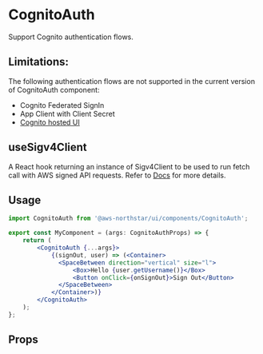 
<Meta title='Components/CognitoAuth/Docs' component={CognitoAuth}/>

# CognitoAuth

Support Cognito authentication flows.
 
## Limitations:
The following authentication flows are not supported in the current version of CognitoAuth component:
* Cognito Federated SignIn
* App Client with Client Secret
* [Cognito hosted UI](https://docs.aws.amazon.com/cognito/latest/developerguide/cognito-user-pools-app-integration.html)

## useSigv4Client
A React hook returning an instance of Sigv4Client to be used to run fetch call with AWS signed API requests.
Refer to [Docs](https://aws.github.io/aws-northstar/?path=/docs/components-cognitoauth-sigv4client-docs--page) for more details.

## Usage

```jsx
import CognitoAuth from '@aws-northstar/ui/components/CognitoAuth';

export const MyComponent = (args: CognitoAuthProps) => {
    return (
        <CognitoAuth {...args}>
            {(signOut, user) => (<Container>
              <SpaceBetween direction="vertical" size="l">
                  <Box>Hello {user.getUsername()}</Box>
                  <Button onClick={onSignOut}>Sign Out</Button>
              </SpaceBetween>
            </Container>)}
        </CognitoAuth>
    );
};
```

## Props 
<ArgsTable of={CognitoAuth} />

